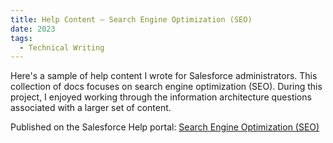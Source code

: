 ```yaml
---
title: Help Content — Search Engine Optimization (SEO)
date: 2023
tags:
  - Technical Writing
---
```


Here's a sample of help content I wrote for Salesforce administrators. This collection of docs focuses on search engine optimization (SEO). During this project, I enjoyed working through the information architecture questions associated with a larger set of content.

Published on the Salesforce Help portal: [Search Engine Optimization (SEO)](https://help.salesforce.com/s/articleView?id=sf.comm_seo.htm&type=5)
